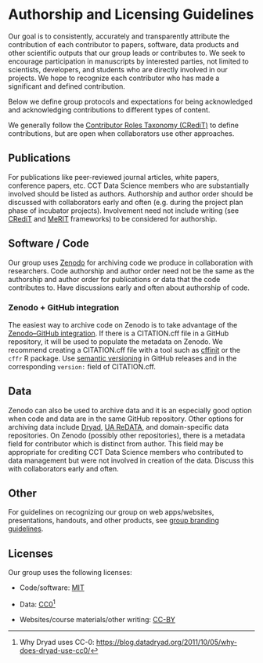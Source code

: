 # Authorship and Licensing Guidelines

Our goal is to consistently, accurately and transparently attribute the contribution of each contributor to papers, software, data products and other scientific outputs that our group leads or contributes to.
We seek to encourage participation in manuscripts by interested parties, not limited to scientists, developers, and students who are directly involved in our projects.
We hope to recognize each contributor who has made a significant and defined contribution.

Below we define group protocols and expectations for being acknowledged and acknowledging contributions to different types of content.

We generally follow the [Contributor Roles Taxonomy (CRediT)](https://credit.niso.org/) to define contributions, but are open when collaborators use other approaches.

## Publications

For publications like peer-reviewed journal articles, white papers, conference papers, etc.
CCT Data Science members who are substantially involved should be listed as authors.
Authorship and author order should be discussed with collaborators early and often (e.g. during the project plan phase of incubator projects).
Involvement need not include writing (see [CRediT](https://credit.niso.org/) and [MeRIT](https://www.merit.help/) frameworks) to be considered for authorship.

## Software / Code

Our group uses [Zenodo](https://zenodo.org) for archiving code we produce in collaboration with researchers.
Code authorship and author order need not be the same as the authorship and author order for publications or data that the code contributes to.
Have discussions early and often about authorship of code.

### Zenodo + GitHub integration

The easiest way to archive code on Zenodo is to take advantage of the [Zenodo–GitHub integration](https://zenodo.org/account/settings/github/).
If there is a CITATION.cff file in a GitHub repository, it will be used to populate the metadata on Zenodo.
We recommend creating a CITATION.cff file with a tool such as [cffinit](https://citation-file-format.github.io/) or the `cffr` R package.
Use [semantic versioning](https://semver.org/) in GitHub releases and in the corresponding `version:` field of CITATION.cff.

## Data

Zenodo can also be used to archive data and it is an especially good option when code and data are in the same GitHub repository.
Other options for archiving data include [Dryad](https://datadryad.org/), [UA ReDATA](https://data.library.arizona.edu/supported-platforms/redata), and domain-specific data repositories. On Zenodo (possibly other repositories), there is a metadata field for contributor which is distinct from author.
This field may be appropriate for crediting CCT Data Science members who contributed to data management but were not involved in creation of the data.
Discuss this with collaborators early and often.

## Other

For guidelines on recognizing our group on web apps/websites, presentations, handouts, and other products, see [group branding guidelines](outreach-communication.qmd#branding).

## Licenses

Our group uses the following licenses:

-   Code/software: [MIT](https://opensource.org/license/mit)

-   Data: [CC0](https://creativecommons.org/public-domain/cc0/)[^getting-credit-1]

-   Websites/course materials/other writing: [CC-BY](https://creativecommons.org/licenses/by/4.0/)

[^getting-credit-1]: Why Dryad uses CC-0: <https://blog.datadryad.org/2011/10/05/why-does-dryad-use-cc0/>
